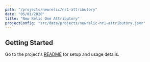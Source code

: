 ```yaml
---
path: "/projects/newrelic/nr1-attributory"
date: "05/01/2020"
title: "New Relic One Attributory"
projectConfig: "src/data/projects/newrelic-nr1-attributory.json"
---
```


## Getting Started

Go to the project's [README](https://github.com/newrelic/nr1-attributory#readme) for setup and usage details.





